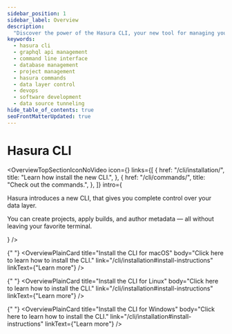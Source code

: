 ```yaml
---
sidebar_position: 1
sidebar_label: Overview
description:
  "Discover the power of the Hasura CLI, your new tool for managing your Hasura projects directly from your terminal."
keywords:
  - hasura cli
  - graphql api management
  - command line interface
  - database management
  - project management
  - hasura commands
  - data layer control
  - devops
  - software development
  - data source tunneling
hide_table_of_contents: true
seoFrontMatterUpdated: true
---
```



# Hasura CLI

<OverviewTopSectionIconNoVideo
  icon={<Icon />}
  links={[
    {
      href: "/cli/installation/",
      title: "Learn how install the new CLI.",
    },
    {
      href: "/cli/commands/",
      title: "Check out the commands.",
    },
  ]}
  intro={
    <div>
      <p>Hasura introduces a new CLI, that gives you complete control over your data layer.</p>
      <p>
        You can create projects, apply builds, and author metadata — all without leaving your favorite terminal.
      </p>
    </div>
  }
/>

<div className="overview-gallery card-wrapper">

{" "}
<OverviewPlainCard
  title="Install the CLI for macOS"
  body="Click here to learn how to install the CLI."
  link="/cli/installation#install-instructions"
  linkText={"Learn more"}
/>

{" "}
<OverviewPlainCard
  title="Install the CLI for Linux"
  body="Click here to learn how to install the CLI."
  link="/cli/installation#install-instructions"
  linkText={"Learn more"}
/>

{" "}
<OverviewPlainCard
  title="Install the CLI for Windows"
  body="Click here to learn how to install the CLI."
  link="/cli/installation#install-instructions"
  linkText={"Learn more"}
/>

</div>

